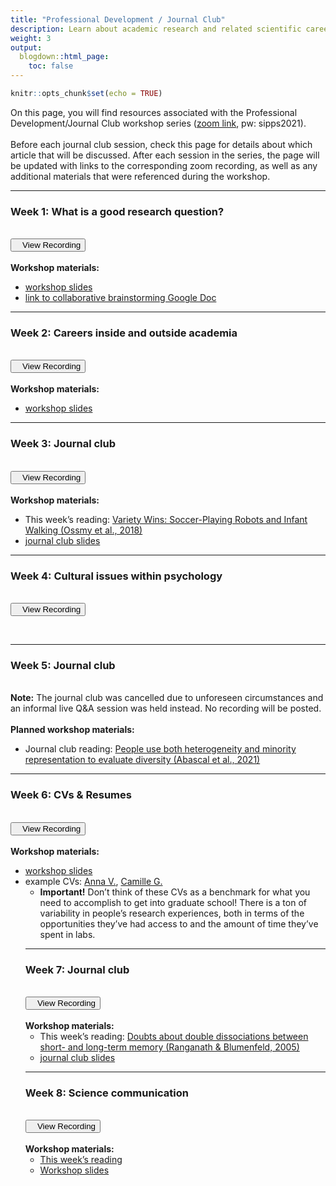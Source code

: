 ```yaml
---
title: "Professional Development / Journal Club"
description: Learn about academic research and related scientific careers, as well as how to digest and think critically about contemporary journal articles.
weight: 3
output:
  blogdown::html_page:
    toc: false
---
```


```r
knitr::opts_chunk$set(echo = TRUE)
```

On this page, you will find resources associated with the Professional Development/Journal Club workshop series (<a href="https://columbiauniversity.zoom.us/j/98891686245?pwd=dUV3S3Z3dkIydTlHRHBVVzlXTThpZz09" target="_blank">zoom link</a>, pw: sipps2021).
<br><br>
Before each journal club session, check this page for details about which article that will be discussed. After each session in the series, the page will be updated with links to the corresponding zoom recording, as well as any additional materials that were referenced during the workshop.
<hr>

### Week 1: What is a good research question?
<br>
<div align="center"><a href="https://columbiauniversity.zoom.us/rec/play/gumQ7Qndeg6zzUoXO-vXCXmMQyCaIou-5TxQkZcWdYkObEJra5Asw5qU-SbiVmdQyRHXZAPDE5sSWLlV.BlwvKVmjOxxSK1WW?_x_zm_rhtaid=956&_x_zm_rtaid=m0Fy0B3ORyCzdEtQHq9yTg.1623432286856.181fed33d69d86fd6199bf0824909b53&autoplay=true&continueMode=true&startTime=1623268902000" target="_blank" style="padding-bottom:10px"><button><i class="fas fa-video"></i>&nbsp;&nbsp;&nbsp;View Recording</button></a></div>
<br>
**Workshop materials:**
<ul>
<li><a href="/workshop_files/prof-dev/RQ.pdf" download>workshop slides</a>
<li>[link to collaborative brainstorming Google Doc](https://docs.google.com/document/d/1YYvNTHr-aivhlWWP3c5ms12Pkq-bARNTrwpPr_fvQnE/edit#heading=h.b95kkvcec54s){target="_blank"}
</ul>

<hr>

### Week 2: Careers inside and outside academia
<br>
<div align="center"><a href="https://columbiauniversity.zoom.us/rec/share/3iaeCmjRkUBHITaSp-m0883h47dGeEszlHykuSo6R0T54oWjdj_ib1XUiYHMq_aL.JSKrRLVVlPVyCZ_I" target="_blank" style="padding-bottom:10px"><button><i class="fas fa-video"></i>&nbsp;&nbsp;&nbsp;View Recording</button></a></div>
<br>
**Workshop materials:**
<ul>
<li><a href="/workshop_files/prof-dev/Ac_and_non-ac_careers.pptx" download>workshop slides</a>
</ul>

<hr>

### Week 3: Journal club
<br>
<div align="center"><a href="https://columbiauniversity.zoom.us/rec/share/E1vzn-jAW0MHMMYBQIqt_h_UiFheSbbCT2nW0wh7kM3IpoqcQIdOsDtpu0KBJB4_.tmNBBDa__XkpYtDs" target="_blank" style="padding-bottom:10px"><button><i class="fas fa-video"></i>&nbsp;&nbsp;&nbsp;View Recording</button></a></div>
<br>
**Workshop materials:**
<br>
<ul>
<li>This week's reading: [Variety Wins: Soccer-Playing Robots and Infant Walking (Ossmy et al., 2018)](/workshop_files/prof-dev/VarietyWins.pdf){target="_blank"}
<li><a href="/workshop_files/prof-dev/Journal_Club_Jun_23.pdf" download>journal club slides</a>
</ul>

<hr>

### Week 4: Cultural issues within psychology
<br>
<div align="center"><a href="https://columbiauniversity.zoom.us/rec/share/376owC7zOr7FjwfJdoa6cqX8D_brFF9haqgq3Hju4_5m4EJM6RN-TB5PisQ97LXh.XnLK7hFQpiqCTsb8" target="_blank" style="padding-bottom:10px"><button><i class="fas fa-video"></i>&nbsp;&nbsp;&nbsp;View Recording</button></a></div>
<br>

<hr>

### Week 5: Journal club
<br>
<b>Note:</b> The journal club was cancelled due to unforeseen circumstances and an informal live Q&A session was held instead. No recording will be posted.
<br><br>
**Planned workshop materials:**
<br>
<ul>
<li>Journal club reading: [People use both heterogeneity and minority representation to evaluate diversity (Abascal et al., 2021)](/workshop_files/prof-dev/HeterogeneityMinorityRepDiversity.pdf){target="_blank"}
</ul>

<hr>

### Week 6: CVs & Resumes
<br>
<div align="center"><a href="https://columbiauniversity.zoom.us/rec/play/X-lZTW9BYn17LKFgePc-b8g46A6BuUCYleG3s5Vke9AdXK07szNObMqZmcRBuqYLIXsFaEh-AT22WPJk.T8sLJBtUjdeCzsyZ?continueMode=true&_x_zm_rtaid=p0AT7QdfTL2LSvFUEFI6Dw.1626445844098.c26933b50d6986ddbc5182a2fdfb88c8&_x_zm_rhtaid=956" target="_blank" style="padding-bottom:10px"><button><i class="fas fa-video"></i>&nbsp;&nbsp;&nbsp;View Recording</button></a></div>
<br>
**Workshop materials:**
<ul>
<li><a href="/workshop_files/prof-dev/CVsResumes_210409.pdf" download>workshop slides</a>
<li>example CVs: <a href="/workshop_files/prof-dev/CV_AV.pdf" target="_blank">Anna V.</a>, <a href="/workshop_files/prof-dev/CV_CG.pdf" target="_blank">Camille G.</a>
<ul><li>**Important!** Don't think of these CVs as a benchmark for what you need to accomplish to get into graduate school! There is a ton of variability in people's research experiences, both in terms of the opportunities they've had access to and the amount of time they've spent in labs.</li>  
</ul>

<hr>

### Week 7: Journal club
<br>
<div align="center"><a href="https://columbiauniversity.zoom.us/rec/share/8x5wmUgqvnzN-7VWptepEV-Jlys7hSJCZYB4WrcEcPqKGNZEoh4ptQEYkd1zQ9Uk.rQN9L6DXnomjuPat" target="_blank" style="padding-bottom:10px"><button><i class="fas fa-video"></i>&nbsp;&nbsp;&nbsp;View Recording</button></a></div>
<br>
**Workshop materials:**
<br>
<ul>
<li>This week's reading: [Doubts about double dissociations between short- and long-term memory (Ranganath & Blumenfeld, 2005)](/workshop_files/prof-dev/DoubleDissociations_RanganathBlumenfeld.pdf){target="_blank"}
<li><a href="/workshop_files/prof-dev/SIPPS-jclub_072121.pdf" download>journal club slides</a>
</ul>

<hr>

### Week 8: Science communication
<br>
<div align="center"><a href="https://columbiauniversity.zoom.us/rec/share/Lm9JQWJ4hQ6Q-OaLRqjPTrH-a5Jhb98IdmRisTWLBdh1hpLT3pOgO6oCn44yYXyP._lU1BJDX6UcOKcOb" target="_blank" style="padding-bottom:10px"><button><i class="fas fa-video"></i>&nbsp;&nbsp;&nbsp;View Recording</button></a></div>
<br>
**Workshop materials:**
<br>
<ul>
<li>[This week's reading](/workshop_files/prof-dev/Sarnecka_WritingWorkshop.pdf){target="_blank"}
<li><a href="/workshop_files/prof-dev/slides_scicomm.pdf" download>Workshop slides</a>
</ul>